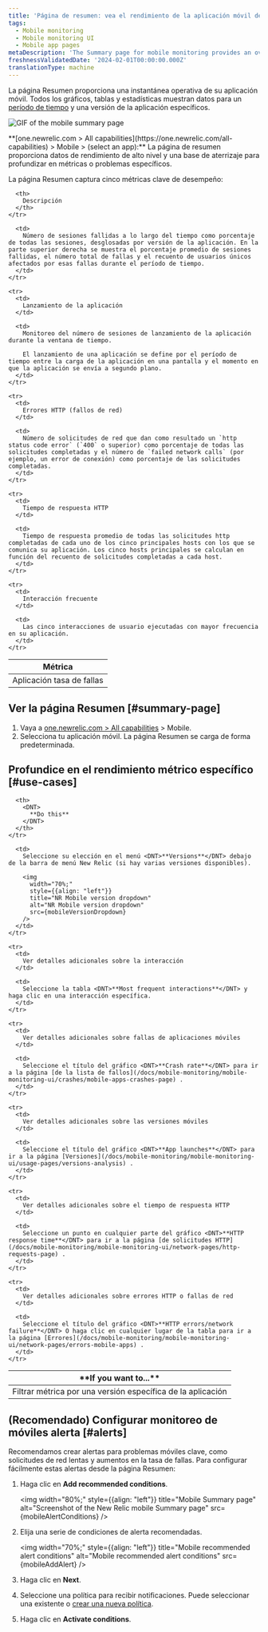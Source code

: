 ```yaml
---
title: 'Página de resumen: vea el rendimiento de la aplicación móvil de alto nivel'
tags:
  - Mobile monitoring
  - Mobile monitoring UI
  - Mobile app pages
metaDescription: 'The Summary page for mobile monitoring provides an overview of HTTP requests, active users, interactions, errors or network failures, and recent events.'
freshnessValidatedDate: '2024-02-01T00:00:00.000Z'
translationType: machine
---
```







La página Resumen proporciona una instantánea operativa de su aplicación móvil. Todos los gráficos, tablas y estadísticas muestran datos para un [período de tiempo](/docs/query-your-data/explore-query-data/dashboards/manage-your-dashboard/#dash-time-picker) y una versión de la aplicación específicos.

<img
  title="Mobile summary page"
  alt="GIF of the mobile summary page"
  src={mobileSummaryGif}
/>

<figcaption>
  <DNT>**[one.newrelic.com > All capabilities](https://one.newrelic.com/all-capabilities) > Mobile > (select an app):**</DNT> La página de resumen proporciona datos de rendimiento de alto nivel y una base de aterrizaje para profundizar en métricas o problemas específicos.
</figcaption>

La página Resumen captura cinco métricas clave de desempeño:

<table>
  <thead>
    <tr>
      <th width={200}>
        Métrica
      </th>

      <th>
        Descripción
      </th>
    </tr>
  </thead>

  <tbody>
    <tr>
      <td>
        Aplicación tasa de fallas
      </td>

      <td>
        Número de sesiones fallidas a lo largo del tiempo como porcentaje de todas las sesiones, desglosadas por versión de la aplicación. En la parte superior derecha se muestra el porcentaje promedio de sesiones fallidas, el número total de fallas y el recuento de usuarios únicos afectados por esas fallas durante el período de tiempo.
      </td>
    </tr>

    <tr>
      <td>
        Lanzamiento de la aplicación
      </td>

      <td>
        Monitoreo del número de sesiones de lanzamiento de la aplicación durante la ventana de tiempo.

        El lanzamiento de una aplicación se define por el período de tiempo entre la carga de la aplicación en una pantalla y el momento en que la aplicación se envía a segundo plano.
      </td>
    </tr>

    <tr>
      <td>
        Errores HTTP (fallos de red)
      </td>

      <td>
        Número de solicitudes de red que dan como resultado un `http status code error` (`400` o superior) como porcentaje de todas las solicitudes completadas y el número de `failed network calls` (por ejemplo, un error de conexión) como porcentaje de las solicitudes completadas.
      </td>
    </tr>

    <tr>
      <td>
        Tiempo de respuesta HTTP
      </td>

      <td>
        Tiempo de respuesta promedio de todas las solicitudes http completadas de cada uno de los cinco principales hosts con los que se comunica su aplicación. Los cinco hosts principales se calculan en función del recuento de solicitudes completadas a cada host.
      </td>
    </tr>

    <tr>
      <td>
        Interacción frecuente
      </td>

      <td>
        Las cinco interacciones de usuario ejecutadas con mayor frecuencia en su aplicación.
      </td>
    </tr>
  </tbody>
</table>

## Ver la página Resumen [#summary-page]

1. Vaya a [one.newrelic.com > All capabilities](https://one.newrelic.com/all-capabilities) > Mobile.
2. Selecciona tu aplicación móvil. La página Resumen se carga de forma predeterminada.

## Profundice en el rendimiento métrico específico [#use-cases]

<table>
  <thead>
    <tr>
      <th width={200}>
        <DNT>
          **If you want to...**
        </DNT>
      </th>

      <th>
        <DNT>
          **Do this**
        </DNT>
      </th>
    </tr>
  </thead>

  <tbody>
    <tr>
      <td>
        Filtrar métrica por una versión específica de la aplicación
      </td>

      <td>
        Seleccione su elección en el menú <DNT>**Versions**</DNT> debajo de la barra de menú New Relic (si hay varias versiones disponibles).

        <img
          width="70%;"
          style={{align: "left"}}
          title="NR Mobile version dropdown"
          alt="NR Mobile version dropdown"
          src={mobileVersionDropdown}
        />
      </td>
    </tr>

    <tr>
      <td>
        Ver detalles adicionales sobre la interacción
      </td>

      <td>
        Seleccione la tabla <DNT>**Most frequent interactions**</DNT> y haga clic en una interacción específica.
      </td>
    </tr>

    <tr>
      <td>
        Ver detalles adicionales sobre fallas de aplicaciones móviles
      </td>

      <td>
        Seleccione el título del gráfico <DNT>**Crash rate**</DNT> para ir a la página [de la lista de fallos](/docs/mobile-monitoring/mobile-monitoring-ui/crashes/mobile-apps-crashes-page) .
      </td>
    </tr>

    <tr>
      <td>
        Ver detalles adicionales sobre las versiones móviles
      </td>

      <td>
        Seleccione el título del gráfico <DNT>**App launches**</DNT> para ir a la página [Versiones](/docs/mobile-monitoring/mobile-monitoring-ui/usage-pages/versions-analysis) .
      </td>
    </tr>

    <tr>
      <td>
        Ver detalles adicionales sobre el tiempo de respuesta HTTP
      </td>

      <td>
        Seleccione un punto en cualquier parte del gráfico <DNT>**HTTP response time**</DNT> para ir a la página [de solicitudes HTTP](/docs/mobile-monitoring/mobile-monitoring-ui/network-pages/http-requests-page) .
      </td>
    </tr>

    <tr>
      <td>
        Ver detalles adicionales sobre errores HTTP o fallas de red
      </td>

      <td>
        Seleccione el título del gráfico <DNT>**HTTP errors/network failure**</DNT> O haga clic en cualquier lugar de la tabla para ir a la página [Errores](/docs/mobile-monitoring/mobile-monitoring-ui/network-pages/errors-mobile-apps) .
      </td>
    </tr>
  </tbody>
</table>

## (Recomendado) Configurar monitoreo de móviles alerta [#alerts]

Recomendamos crear alertas para problemas móviles clave, como solicitudes de red lentas y aumentos en la tasa de fallas. Para configurar fácilmente estas alertas desde la página Resumen:

1. Haga clic en <DNT>**Add recommended conditions**</DNT>.

   <img
     width="80%;"
     style={{align: "left"}}
     title="Mobile Summary page"
     alt="Screenshot of the New Relic mobile Summary page"
     src={mobileAlertConditions}
   />


2. Elija una serie de condiciones de alerta recomendadas.

   <img
     width="70%;"
     style={{align: "left"}}
     title="Mobile recommended alert conditions"
     alt="Mobile recommended alert conditions"
     src={mobileAddAlert}
   />

3. Haga clic en <DNT>**Next**</DNT>.

4. Seleccione una política para recibir notificaciones. Puede seleccionar una existente o [crear una nueva política](/docs/alerts-applied-intelligence/new-relic-alerts/alert-policies/create-edit-or-find-alert-policy/#alert-policy-name).

5. Haga clic en <DNT>**Activate conditions**</DNT>.
